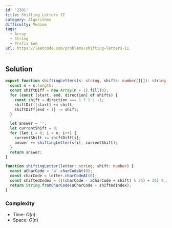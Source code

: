 ```yaml
---
id: '2381'
title: Shifting Letters II
category: Algorithms
difficulty: Medium
tags:
  - Array
  - String
  - Prefix Sum
url: https://leetcode.com/problems/shifting-letters-ii
---
```


## Solution

```typescript filename="solution.ts" copy
export function shiftingLetters(s: string, shifts: number[][]): string {
  const n = s.length;
  const shiftDiff = new Array(n + 1).fill(0);
  for (const [start, end, direction] of shifts) {
    const shift = direction === 1 ? 1 : -1;
    shiftDiff[start] += shift;
    shiftDiff[end + 1] -= shift;
  }

  let answer = '';
  let currentShift = 0;
  for (let i = 0; i < n; i++) {
    currentShift += shiftDiff[i];
    answer += shiftingLetter(s[i], currentShift);
  }
  return answer;
}

function shiftingLetter(letter: string, shift: number) {
  const aCharCode = 'a'.charCodeAt(0);
  const charCode = letter.charCodeAt(0);
  const shiftedIndex = (((charCode - aCharCode + shift) % 26) + 26) % 26;
  return String.fromCharCode(aCharCode + shiftedIndex);
}
```

### Complexity

- Time: $O(n)$
- Space: $O(n)$
